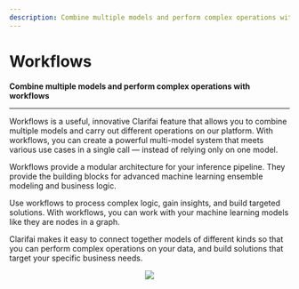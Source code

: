 ```yaml
---
description: Combine multiple models and perform complex operations with workflows
---
```


# Workflows

**Combine multiple models and perform complex operations with workflows**

<hr />

Workflows is a useful, innovative Clarifai feature that allows you to combine multiple models and carry out different operations on our platform. With workflows, you can create a powerful multi-model system that meets various use cases in a single call — instead of relying only on one model.

Workflows provide a modular architecture for your inference pipeline. They provide the building blocks for advanced machine learning ensemble modeling and business logic.

Use workflows to process complex logic, gain insights, and build targeted solutions. With workflows, you can work with your machine learning models like they are nodes in a graph. 

Clarifai makes it easy to connect together models of different kinds so that you can perform complex operations on your data, and build solutions that target your specific business needs.

<center>

![](/img/mesh.svg)

</center>



